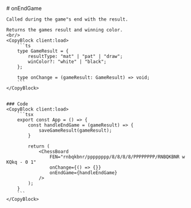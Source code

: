 ---
---

<LayoutDocs active="/properties/onEndGame">
    # onEndGame

    Called during the game"s end with the result.

    Returns the games result and winning color.
    <br/>
    <CopyBlock client:load>
        ```ts
        type GameResult = {
            resultType: "mat" | "pat" | "draw";
            winColor?: "white" | "black";
        };

        type onChange = (gameResult: GameResult) => void;
        ```
    </CopyBlock>


    ### Code
    <CopyBlock client:load>
        ```tsx
        export const App = () => {
            const handleEndGame = (gameResult) => {
                saveGameResult(gameResult);
            }

            return (
                <ChessBoard 
                    FEN="rnbqkbnr/pppppppp/8/8/8/8/PPPPPPPP/RNBQKBNR w KQkq - 0 1"
                    onChange={() => {}}
                    onEndGame={handleEndGame}
                />
            );
        }
        ```
    </CopyBlock>
</LayoutDocs>
